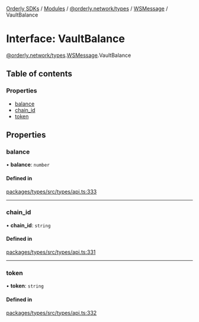 [Orderly SDKs](./../README) / [Modules](./../modules) / [@orderly.network/types](./../modules/orderly_network_types) / [WSMessage](./../modules/orderly_network_types.WSMessage) / VaultBalance

# Interface: VaultBalance

[@orderly.network/types](./../modules/orderly_network_types).[WSMessage](./../modules/orderly_network_types.WSMessage).VaultBalance

## Table of contents

### Properties

- [balance](./orderly_network_types.WSMessage.VaultBalance#balance)
- [chain\_id](./orderly_network_types.WSMessage.VaultBalance#chain_id)
- [token](./orderly_network_types.WSMessage.VaultBalance#token)

## Properties

### balance

• **balance**: `number`

#### Defined in

[packages/types/src/types/api.ts:333](./https://gitlab.com/orderlynetwork/orderly-fe/orderly-web/-/blob/3f38d838/packages/types/src/types/api.ts#L333)

___

### chain\_id

• **chain\_id**: `string`

#### Defined in

[packages/types/src/types/api.ts:331](./https://gitlab.com/orderlynetwork/orderly-fe/orderly-web/-/blob/3f38d838/packages/types/src/types/api.ts#L331)

___

### token

• **token**: `string`

#### Defined in

[packages/types/src/types/api.ts:332](./https://gitlab.com/orderlynetwork/orderly-fe/orderly-web/-/blob/3f38d838/packages/types/src/types/api.ts#L332)
